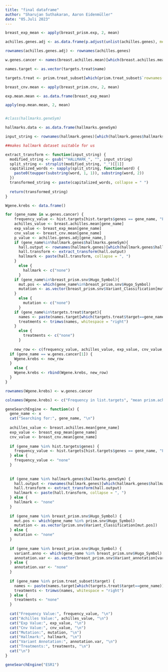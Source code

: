 ```yaml
---
title: "final dataframe"
author: "Sharujan Suthakaran, Aaron Eidenmüller"
date: "05.Juli 2023"
---
```


```r
breast_exp_mean <- apply(breast_prism.exp, 2, mean)

achilles.genes.adj <- as.data.frame(p.adjust(unlist(achilles.genes), method = "fdr"))

rownames(achilles.genes.adj) <- rownames(achilles.genes)

w.genes.cancer <- names(breast.achilles.mean)[which(breast.achilles.mean<(-1))]

names.target <- as.vector(targets.treat$name)

targets.treat <- prism.treat_subset[which(prism.treat_subset$`rownames(prism.treat)`%in%colnames(breast_prism_lowest)),]

breast_cnv.mean <- apply(breast_prism.cnv, 2, mean)

exp.mean.mean <- as.data.frame(breast_exp_mean)

apply(exp.mean.mean, 2, mean)


#class(hallmarks.geneSym)

hallmarks.data <- as.data.frame(hallmarks.geneSym)

input_string <- rownames(hallmark.genes)[which(hallmark.genes$hallmarks.geneSym%in%w.genes.cancer[1])]

##makes hallmark dataset suitable for us

extract_transform <- function(input_string) {
  modified_string <- gsub("^HALLMARK_", "", input_string)
  split_string <- strsplit(modified_string, "_")[[1]]
  capitalized_words <- sapply(split_string, function(word) {
    paste0(toupper(substring(word, 1, 1)), substring(word, 2))
  })
  transformed_string <- paste(capitalized_words, collapse = " ")
  
  return(transformed_string)
}


```


```r

Wgene.krebs <- data.frame()

for (gene_name in w.genes.cancer) {
    frequency_value <- hist.targets[hist.targets$genes == gene_name, "Freq"]
    achilles_value <- breast.achilles.mean[gene_name]
    exp_value <- breast_exp_mean[gene_name]
    cnv_value <- breast_cnv.mean[gene_name]
    p_value <- achilles.genes.adj[gene_name,]
    if (gene_name%in%hallmark.genes$hallmarks.geneSym){
      hall.output <- rownames(hallmark.genes)[which(hallmark.genes$hallmarks.geneSym%in%gene_name)]
      hall.transform <- extract_transform(hall.output)
      hallmark <- paste(hall.transform, collapse = ", ")
    }
      else {
        hallmark <- c("none")
      }
    if (gene_name%in%breast_prism.snv$Hugo_Symbol){
      mut.pos <- which(gene_name%in%breast_prism.snv$Hugo_Symbol)
      mutation <- as.vector(breast_prism.snv$Variant_Classification[mut.pos])
    }
      else {
        mutation <- c("none")
      } 
    if (gene_name%in%targets.treat$target){
      names <- paste(names.target[which(targets.treat$target==gene_name)], collapse = ", ")
      treatments <- trimws(names, whitespace = "right")
    }
      else {
        treatments <- c("none")
      }
      
    new_row <- c(frequency_value, achilles_value, exp_value, cnv_value, p_value, treatments, mutation, hallmark)
  if (gene_name == w.genes.cancer[1]) {
    Wgene.krebs <- new_row
  } 
    else {
    Wgene.krebs <- rbind(Wgene.krebs, new_row)
  }
}

rownames(Wgene.krebs) <- w.genes.cancer

colnames(Wgene.krebs) <- c("Frequency in list.targets", "mean prism.achilles", "mean prism.exp", "cnv value", "p-value from achilles.genes.adj", "treatments", "mutation", "hallmark")
```

```r

geneSearchEngine <- function(x) {
  gene_name <- x
  cat("Searching for:", gene_name, "\n")
  
  achilles_value <- breast.achilles.mean[gene_name]
  exp_value <- breast_exp_mean[gene_name]
  cnv_value <- breast_cnv.mean[gene_name]
  
  if (gene_name %in% hist.targets$genes) {
    frequency_value <- hist.targets[hist.targets$genes == gene_name, "Freq"]
  } else {
    frequency_value <- "none"
  }
 
  
  if (gene_name %in% hallmark.genes$hallmarks.geneSym) {
    hall.output <- rownames(hallmark.genes)[which(hallmark.genes$hallmarks.geneSym %in% gene_name)]
    hall.transform <- extract_transform(hall.output)
    hallmark <- paste(hall.transform, collapse = ", ")
  } else {
    hallmark <- "none"
  }
  
  if (gene_name %in% breast_prism.snv$Hugo_Symbol) {
    mut.pos <- which(gene_name %in% prism.snv$Hugo_Symbol)
    mutation <- as.vector(prism.snv$Variant_Classification[mut.pos])
  } else {
    mutation <- "none"
  }
  
  if (gene_name %in% breast_prism.snv$Hugo_Symbol) {
    variant.anno <- which(gene_name %in% breast_prism.snv$Hugo_Symbol)
    annotation.var <- as.vector(breast_prism.snv$Variant_annotation[variant.anno])
  } else {
    annotation.var <- "none"
  }
  
  if (gene_name %in% prism.treat_subset$target) {
    names <- paste(names.target[which(targets.treat$target==gene_name)], collapse = ", ")
    treatments <- trimws(names, whitespace = "right")
  } else {
    treatments <- "none"
  }
  
  cat("Frequency Value:", frequency_value, "\n")
  cat("Achilles Value:", achilles_value, "\n")
  cat("Exp Value:", exp_value, "\n")
  cat("Cnv Value:", cnv_value, "\n")
  cat("Mutation:", mutation, "\n")
  cat("Hallmark:", hallmark, "\n")
  cat("Variant Annotation:", annotation.var, "\n")
  cat("Treatments:", treatments, "\n")
  cat("\n")
}

geneSearchEngine("ESR1")


```
